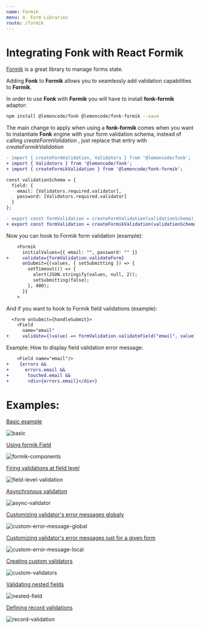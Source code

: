 ```yaml
---
name: Formik
menu: 4. Form Libraries
route: /formik
---
```


# Integrating Fonk with React Formik

[Formik](https://github.com/jaredpalmer/formik) is a great library to manage forms state.

Adding **Fonk** to **Formik** allows you to seamlessly add validation capabilities to **Formik**.

In order to use **Fonk** with **Formik** you will have to install **fonk-formik** adaptor:

```bash
npm install @lemoncode/fonk @lemoncode/fonk-formik --save
```

The main change to apply when using a **fonk-formik** comes when you want to instantiate
**Fonk** engine with your form validation schema, instead of calling _createFormValidation_
, just replace that entry with _createFormikValidation_

```diff
- import { createFormValidation, Validators } from '@lemoncode/fonk';
+ import { Validators } from '@lemoncode/fonk';
+ import { createFormikValidation } from '@lemoncode/fonk-formik';

const validationSchema = {
  field: {
    email: [Validators.required.validator],
    password: [Validators.required.validator]
  }
};

- export const formValidation = createFormValidation(validationSchema);
+ export const formValidation = createFormikValidation(validationSchema);
```

Now you can hook to Formik form validation (example):

```diff
    <Formik
      initialValues={{ email: "", password: "" }}
+     validate={formValidation.validateForm}
      onSubmit={(values, { setSubmitting }) => {
        setTimeout(() => {
          alert(JSON.stringify(values, null, 2));
          setSubmitting(false);
        }, 400);
      }}
    >
```

And if you want to hook to Formik field validations (example):

```diff
  <form onSubmit={handleSubmit}>
    <Field
      name="email"
+     validate={(value) => formValidation.validateField("email", value)} />
```

Example: How to display field validation error message:

```diff
    <Field name="email"/>
+    {errors &&
+      errors.email &&
+       touched.email &&
+       <div>{errors.email}</div>}
```

# Examples:

[Basic example](https://codesandbox.io/s/github/lemoncode/fonk/tree/master/examples/formik/js/basic)

![basic](../gifs/formik/basic.gif)

[Using formik Field](https://codesandbox.io/s/github/lemoncode/fonk/tree/master/examples/formik/js/formik-components)

![formik-components](../gifs/formik/formik-components.gif)

[Firing validations at field level](https://codesandbox.io/s/github/lemoncode/fonk/tree/master/examples/formik/js/field-level-validation)

![field-level-validation](../gifs/formik/field-level-validation.gif)

[Asynchronous validation](https://codesandbox.io/s/github/lemoncode/fonk/tree/master/examples/formik/js/async-validator)

![async-validator](../gifs/formik/async-validator.gif)

[Customizing validator's error messages globaly](https://codesandbox.io/s/github/lemoncode/fonk/tree/master/examples/formik/js/custom-error-message-global)

![custom-error-message-global](../gifs/formik/custom-error-message-global.gif)

[Customizing validator's error messages just for a given form](https://codesandbox.io/s/github/lemoncode/fonk/tree/master/examples/formik/js/custom-error-message-local)

![custom-error-message-local](../gifs/formik/custom-error-message-local.gif)

[Creating custom validators](https://codesandbox.io/s/github/lemoncode/fonk/tree/master/examples/formik/js/custom-validators)

![custom-validators](../gifs/formik/custom-validators.gif)

[Validating nested fields](https://codesandbox.io/s/github/lemoncode/fonk/tree/master/examples/formik/js/nested-field)

![nested-field](../gifs/formik/nested-field.gif)

[Defining record validations](https://codesandbox.io/s/github/lemoncode/fonk/tree/master/examples/formik/js/record-validation)

![record-validation](../gifs/formik/record-validation.gif)
